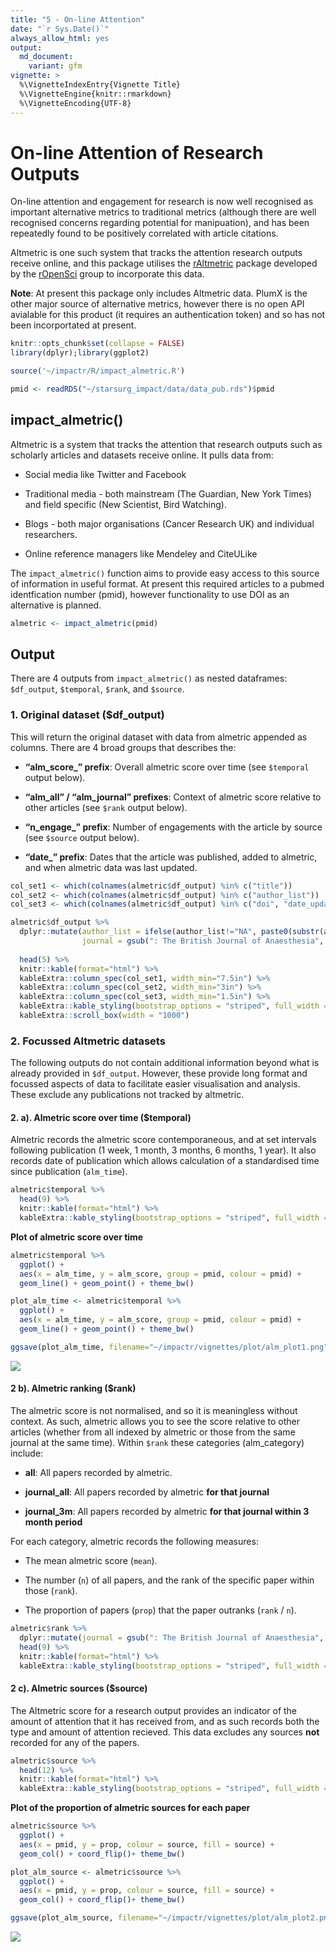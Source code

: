 ```yaml
---
title: "5 - On-line Attention"
date: "`r Sys.Date()`"
always_allow_html: yes
output:
  md_document:
    variant: gfm
vignette: >
  %\VignetteIndexEntry{Vignette Title}
  %\VignetteEngine{knitr::rmarkdown}
  %\VignetteEncoding{UTF-8}
---
```


# **On-line Attention of Research Outputs**

On-line attention and engagement for research is now well recognised as important alternative metrics to traditional metrics (although there are well recognised concerns regarding potential for manipuation), and has been repeatedly found to be positively correlated with article citations.

Altmetric is one such system that tracks the attention research outputs receive online, and this package utilises the [rAltmetric](https://cran.r-project.org/web/packages/rAltmetric/README.html) package developed by the [rOpenSci](https://ropensci.org/) group to incorporate this data.

**Note**: At present this package only includes Altmetric data. PlumX is the other major source of alternative metrics, however there is no open API avialable for this product (it requires an authentication token) and so has not been incorportated at present.
    
```r
knitr::opts_chunk$set(collapse = FALSE)
library(dplyr);library(ggplot2)

source('~/impactr/R/impact_almetric.R')

pmid <- readRDS("~/starsurg_impact/data/data_pub.rds")$pmid
```

## **impact_almetric()**
Altmetric is a system that tracks the attention that research outputs such as scholarly articles and datasets receive online. It pulls data from:

 - Social media like Twitter and Facebook 
 
 - Traditional media - both mainstream (The Guardian, New York Times) and field specific (New Scientist, Bird Watching).
 
 - Blogs - both major organisations (Cancer Research UK) and individual researchers. 
 
 - Online reference managers like Mendeley and CiteULike

The `impact_almetric()` function aims to provide easy access to this source of information in useful format. At present this required articles to a pubmed identfication number (pmid), however functionality to use DOI as an alternative is planned.

```r
almetric <- impact_almetric(pmid)
```

## **Output**
There are 4 outputs from `impact_almetric()` as nested dataframes: `$df_output`, `$temporal`, `$rank`, and `$source`.

### **1. Original dataset ($df_output)**
This will return the original dataset with data from almetric appended as columns. There are 4 broad groups that describes the:

 - **"alm_score_" prefix**: Overall almetric score over time (see `$temporal` output below).
 
 - **"alm_all " / "alm_journal" prefixes**: Context of almetric score relative to other articles (see `$rank` output below).

 - **"n_engage_" prefix**: Number of engagements with the article by source (see `$source` output below).
 
 - **"date_" prefix**: Dates that the article was published, added to almetric, and when almetric data was last updated.

```r

col_set1 <- which(colnames(almetric$df_output) %in% c("title"))
col_set2 <- which(colnames(almetric$df_output) %in% c("author_list"))
col_set3 <- which(colnames(almetric$df_output) %in% c("doi", "date_update", "date_pub", "date_added"))

almetric$df_output %>%
  dplyr::mutate(author_list = ifelse(author_list!="NA", paste0(substr(author_list, 1, 80), "..."), author_list),
                journal = gsub(": The British Journal of Anaesthesia", "", journal)) %>%
  
  head(5) %>% 
  knitr::kable(format="html") %>%
  kableExtra::column_spec(col_set1, width_min="7.5in") %>%
  kableExtra::column_spec(col_set2, width_min="3in") %>%
  kableExtra::column_spec(col_set3, width_min="1.5in") %>%
  kableExtra::kable_styling(bootstrap_options = "striped", full_width = F) %>%
  kableExtra::scroll_box(width = "1000")

```

### **2. Focussed Altmetric datasets**
The following outputs do not contain additional information beyond what is already provided in `$df_output`. However, these provide long format and focussed aspects of data to facilitate easier visualisation and analysis. These exclude any publications not tracked by altmetric. 

#### **2. a). Almetric score over time ($temporal)**

Almetric records the almetric score contemporaneous, and at set intervals following publication (1 week, 1 month, 3 months, 6 months, 1 year). It also records date of publication which allows calculation of a standardised time since publication (`alm_time`). 

```r
almetric$temporal %>%
  head(9) %>%
  knitr::kable(format="html") %>%
  kableExtra::kable_styling(bootstrap_options = "striped", full_width = F)
```

**Plot of almetric score over time**
```r
almetric$temporal %>% 
  ggplot() +
  aes(x = alm_time, y = alm_score, group = pmid, colour = pmid) +
  geom_line() + geom_point() + theme_bw()
```
```r
plot_alm_time <- almetric$temporal %>% 
  ggplot() +
  aes(x = alm_time, y = alm_score, group = pmid, colour = pmid) +
  geom_line() + geom_point() + theme_bw()

ggsave(plot_alm_time, filename="~/impactr/vignettes/plot/alm_plot1.png",height=5.76, width = 9.60, units ="in")
```

<img src="plot/alm_plot1.png" align="center"/>

#### **2 b). Almetric ranking ($rank)**

The almetric score is not normalised, and so it is meaningless without context. As such, almetric allows you to see the score relative to other articles (whether from all indexed by almetric or those from the same journal at the same time). Within `$rank` these categories (alm_category) include:

 - **all**: All papers recorded by almetric.
 
 - **journal_all**: All papers recorded by almetric **for that journal** 
 
 - **journal_3m**: All papers recorded by almetric **for that journal within 3 month period** 

For each category, almetric records the following measures:

 - The mean almetric score (`mean`).
 
 - The number (`n`) of all papers, and the rank of the specific paper within those (`rank`). 
 
 - The proportion of papers (`prop`) that the paper outranks (`rank` / `n`).

```r
almetric$rank %>%
  dplyr::mutate(journal = gsub(": The British Journal of Anaesthesia", "", journal)) %>%
  head(9) %>%
  knitr::kable(format="html") %>%
  kableExtra::kable_styling(bootstrap_options = "striped", full_width = F)
```

#### **2 c). Almetric sources ($source)**

The Altmetric score for a research output provides an indicator of the amount of attention that it has received from, and as such records both the type and amount of attention recieved. This data excludes any sources **not** recorded for any of the papers. 

```r
almetric$source %>%
  head(12) %>%
  knitr::kable(format="html") %>%
  kableExtra::kable_styling(bootstrap_options = "striped", full_width = F)
```

**Plot of the proportion of almetric sources for each paper**
```r
almetric$source %>% 
  ggplot() +
  aes(x = pmid, y = prop, colour = source, fill = source) +
  geom_col() + coord_flip()+ theme_bw()
```
```r
plot_alm_source <- almetric$source %>% 
  ggplot() +
  aes(x = pmid, y = prop, colour = source, fill = source) +
  geom_col() + coord_flip()+ theme_bw()

ggsave(plot_alm_source, filename="~/impactr/vignettes/plot/alm_plot2.png",height=5.76, width = 9.60, units ="in")
```

<img src="plot/alm_plot2.png" align="center"/>
